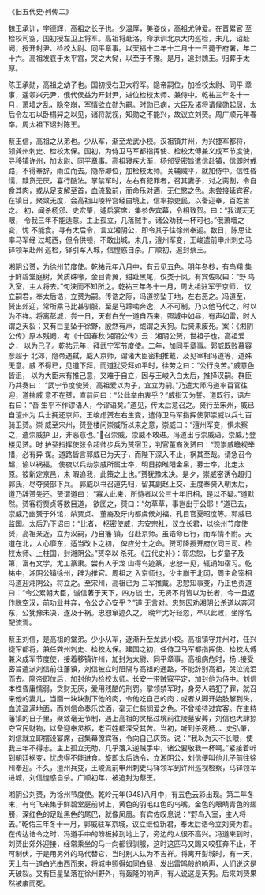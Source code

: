 

《旧五代史·列传二》

魏王承训，字德辉，高祖之长子也。少温厚，美姿仪，高祖尤钟爱。在晋累官 至检校司空，国初授左卫上将军。高祖将赴洛，命承训北京大内巡检，未几，诏赴 阙，授开封尹、检校太尉、同平章事。以天福十二年十二月十一日薨于府署，年二 十六。高祖发哀于太平宫，哭之大恸，以至于不豫。是月，追封魏王。归葬于太原。

陈王承勋，高祖之幼子也。国初授右卫大将军。隐帝嗣位，加检校太尉、同平 章事，遥领兴元尹，俄代侯益为开封尹，进位检校太师、兼侍中。乾祐三年冬十一 月，萧墙之乱，隐帝崩，军情欲立勋为嗣。时勋已病，大臣及诸将请候勋起居，太 后令左右以卧榻舁之以见，诸将就视，知勋之不能兴，故议立刘赟。周广顺元年春 卒。周太祖下诏封陈王。

蔡王信，高祖之从弟也。少从军，渐至龙武小校。汉祖镇并州，为兴捷军都将， 领龚州刺史、检校太保。国初，为侍卫马军都指挥使、检校太傅兼义成军节度使， 寻移镇许州，加太尉、同平章事。高祖寝疾大渐，杨邠受密旨遣信赴镇，信即时戒 路，不得奉辞，雨泣而去。隐帝即位，加检校太师。关辅贼平，就加侍中。信性昏 懦，黩货无厌，喜行酷法。掌禁军时，左右有犯罪者，召其妻子，对之脔割，令自 食其肉，或从足支解至首，血流盈前，而命乐对酒，无仁愍之色。未尝接延宾客。 在镇日，聚敛无度，会高祖山陵梓宫经由境上，信率掠吏民，以备迎奉，百姓苦之。 初，闻杀杨邠、史宏肇，遽启宴席，集参佐宾幕，令相致贺。曰：“我谓天无眼， 令我三年不能适意。主上孤立，几落贼手。诸公劝我一杯可也。”俄萧墙之变，忧 不能食。寻有太后令，言立湘阴公，即令其子往徐州奉迎。数日，陈思让率马军经 过城西，但令供顿，不敢出城。未几，澶州军变，王峻遣前申州刺史马铎领军赴州 巡检，铎引军入城，信惶惑自杀。广顺初，追封蔡王。

湘阴公赟，为徐州节度使。乾祐元年八月中，有云见五色。明年冬杪，有鸟翔 集于鲜碧堂庭树，黄质硃喙，金目青翼，绀趾黑尾，仅类于凤。有宾佐叹曰：“野 鸟入室，主人将去。”旬浃而不知所之。乾祐三年冬十一月，周太祖驻军于京师， 议立嗣君，奉太后诰，立赟为嗣。传诰之际，冯道笏坠于地，左右恶之。冯道至， 赟出郊迎，常所乘马比甚驯服，至是马蹄啮奔逸，人不可制，乃以他马代之，时以 为不祥。将离彭城，尝一日，天有白光一道自西来，照城中如昼，有声如雷，时人 谓之天裂；又有巨星坠于徐野，殷然有声，或谓之天狗。后赟果废死。案：《湘阴 公传》原本残阙，考《十国春秋·湘阴公传》云：湘阴公赟，世祖子也，高祖爱之， 以为己子。乾祐元年，拜武宁军节度使。二年，加同平章事。郭威既败慕容彦超于 北郊，隐帝遇弑，威入京师，谓诸大臣密相推戴，及见宰相冯道等，道殊无意。威 不得已，见道下拜，而道犹受拜如平时，徐劳之曰：“公行良苦。”威意色皆沮， 以为大臣未有推己意，又难于自立，因与王峻入白太后，推择汉嗣。群臣乃共奏曰： “武宁节度使赟，高祖爱以为子，宜立为嗣。”乃遣太师冯道率百官往迎，道揣威 意不在赟，直前问曰：“公此举由衷乎？”威指天为誓。道既行，语左右曰：“吾 生平不作谬语人，今谬语矣。”道见，传太后意召之。赟行至宋州，威已自澶州为 兵士拥还京师。王峻虑赟左右生变，遣侍卫马军指挥使郭崇威以兵七百骑卫赟。崇 威至宋州，赟登楼问崇威所以来之意，崇威曰：“澶州军变，惧未察之，遣崇威护 卫，非恶意也。”召崇威，崇威不敢进。冯道出与崇威语，崇威乃登楼见赟。时 护圣指挥使张令超帅步兵为赟宿卫，判官董裔说赟曰：“观崇威瞻视举措，必有异 谋。道路皆言郭威已为天子，而陛下深入不止，祸其至哉。请急召令超，谕以祸福， 使夜以兵劫崇威所属士卒，明日掠睢阳金帛，募士卒，北走太原。彼新定京邑，未 暇追我，此策之上也。”赟犹豫未决。是夕，崇威密诱令超归郭氏，尽夺赟部下兵。 郭威以书召道先归，留其副赵上交、王度奉赟入朝太后，道乃辞赟先还。赟谓道曰： “寡人此来，所恃者以公三十年旧相，是以不疑。”道默然。赟客将贾贞等数目道， 欲图之，赟曰：“勿草草，事岂出于公耶！”道已去，崇威乃幽赟于外馆，杀贾贞、 董裔及牙内都虞候刘福、孔目官夏昭度等。郭威已监国。太后乃下诏曰：“比者， 枢密使威，志安宗社，议立长君，以徐州节度使赟，高祖亲近，立为汉嗣，乃自籓 镇，召赴京师。虽诰命已行，而军情不附。天道在北，人心靡东，适当改卜之初， 俾应分士之命。赟可降授开府仪同三司、检校太师、上柱国，封湘阴公。”赟卒以 杀死。《五代史补》：郭忠恕，七岁童子及第，富有文学，尤工篆隶。尝有人于龙 山得鸟迹篆，忠恕一见，辄诵如宿习。乾祐中，湘阴公镇徐州，辟为推官。周祖之 入京师也，少主崩于北冈，周主命宰相冯道迎湘阴公，将立之。至宋州，高祖已为 三军推戴。忠恕知事变，乃正色责道曰：“令公累朝大臣，诚信著于天下，四方谈 士，无贤不肖皆以为长者，今一旦返作脱空汉，前功业并弃，令公之心安乎？”道 无言对。忠恕因劝湘阴公杀道以奔河东，公犹豫未决，遂及于祸。忠恕窜迹久之， 晚年尤好轻忽，卒以此败，坐除名配流焉。

蔡王刘信，是高祖的堂弟。少小从军，逐渐升至龙武小校。高祖镇守并州时，任兴捷军都将，兼任龚州刺史、检校太保。建国之初，任侍卫马军都指挥使、检校太傅兼义成军节度使，接着移镇许州，加封为太尉、同平章事。高祖病危时，杨..接受密旨遣派刘信前往藩镇，刘信被立时阻隔与高祖的通路，不能辞别高祖，哭泣流泪而去。隐帝即位后，加封他为检校太师。长安一带贼寇平定，加封他为侍中。刘信本性昏庸懦弱，贪财无厌，爱用残酷的刑罚。掌领禁军时，身旁人若犯了罪，就召来他的妻儿，当面一块块割下他的肉，令他吃自己的肉；或者从脚开始肢解到头，血流盈满地面，而刘信命奏乐饮酒，毫无仁慈悯爱之色。不曾接待过宾客。在主持藩镇的日子里，聚敛毫无节制，遇上高祖的灵柩过境前往陵墓安葬，刘信也大肆掠夺官民财物，以备迎奉灵柩，老百姓都深受其苦。当初，听到杀死杨..、史弘肇，刘信就立即摆设宴席，召集幕僚宾客，令向自己庆贺。说：“我以为天不长眼，使我三年不得志。主上孤立无助，几乎落入逆贼手中，诸公要敬我一杯啊。”紧接着听到朝廷祸变，忧虑得不能进食。旋即太后诰令，立湘阴公，刘信便叫他儿子前往徐州奉迎。不久，澶州兵变，王峻派前申州刺史马铎领军到许州巡视检察，马铎领军进城，刘信惶惑自杀。广顺初年，被追封为蔡王。

湘阴公刘赟，为徐州节度使。乾皊元年(948)八月中，有五色云彩出现。第二年冬末，有鸟飞来集于鲜碧堂庭前树上，黄色的羽毛红色的鸟嘴，金色的眼睛青色的翅膀，深红色的足趾黑色的尾巴，就像凤凰。有宾佐叹息说：“野鸟入室，主人将去。”乾佑三年冬十一月，郭威驻军京城，议立继位新君，奉太后诰令立刘赟为君。在传达诰令之时，冯道手中的笏板掉到地上了，旁边的人很不高兴。冯道来到时，刘赟出郊外迎接，经常乘坐的马一向都很驯服，这时这匹马又踢又咬狂奔不止，不可制伏，于是用另外的马代替它，当时别人认为不吉祥。将离开彭城时，有一天，天上有一道白光由西而来，将城中照得如同白昼，发出雷鸣般的响声，人们说这是天破裂。又有巨星坠落在徐州野外，有轰隆的响声，有人说这是天狗。后来刘赟果然被废而死。

